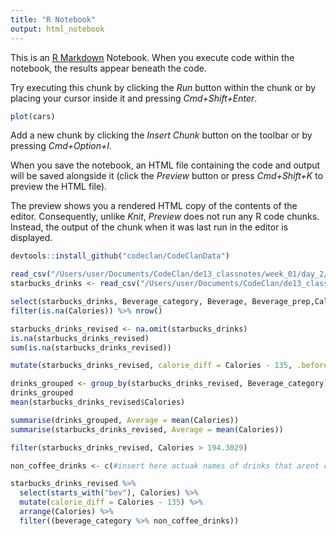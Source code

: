 ```yaml
---
title: "R Notebook"
output: html_notebook
---
```


This is an [R Markdown](http://rmarkdown.rstudio.com) Notebook. When you execute code within the notebook, the results appear beneath the code. 

Try executing this chunk by clicking the *Run* button within the chunk or by placing your cursor inside it and pressing *Cmd+Shift+Enter*. 

```r
plot(cars)
```

Add a new chunk by clicking the *Insert Chunk* button on the toolbar or by pressing *Cmd+Option+I*.

When you save the notebook, an HTML file containing the code and output will be saved alongside it (click the *Preview* button or press *Cmd+Shift+K* to preview the HTML file). 

The preview shows you a rendered HTML copy of the contents of the editor. Consequently, unlike *Knit*, *Preview* does not run any R code chunks. Instead, the output of the chunk when it was last run in the editor is displayed.

```r
devtools::install_github("codeclan/CodeClanData")
```


```r
read_csv("/Users/user/Documents/CodeClan/de13_classnotes/week_01/day_2/5_homework_dplyr/data/drinks_content.csv")
starbucks_drinks <- read_csv("/Users/user/Documents/CodeClan/de13_classnotes/week_01/day_2/5_homework_dplyr/data/drinks_content.csv")
```

```r
select(starbucks_drinks, Beverage_category, Beverage, Beverage_prep,Calories)
filter(is.na(Calories)) %>% nrow()
```

```r
starbucks_drinks_revised <- na.omit(starbucks_drinks)
is.na(starbucks_drinks_revised)
sum(is.na(starbucks_drinks_revised))
```

```r
mutate(starbucks_drinks_revised, calorie_diff = Calories - 135, .before = 1)
```

```r
drinks_grouped <- group_by(starbucks_drinks_revised, Beverage_category)
drinks_grouped
mean(starbucks_drinks_revised$Calories)
```

```r
summarise(drinks_grouped, Average = mean(Calories))
summarise(starbucks_drinks_revised, Average = mean(Calories))
```

```r
filter(starbucks_drinks_revised, Calories > 194.3029)
```

```r
non_coffee_drinks <- c(#insert here actuak names of drinks that arent coffee)
```



```r
starbucks_drinks_revised %>% 
  select(starts_with("bev"), Calories) %>%
  mutate(calorie_diff = Calories - 135) %>%
  arrange(Calories) %>%
  filter((beverage_category %>% non_coffee_drinks))

```

